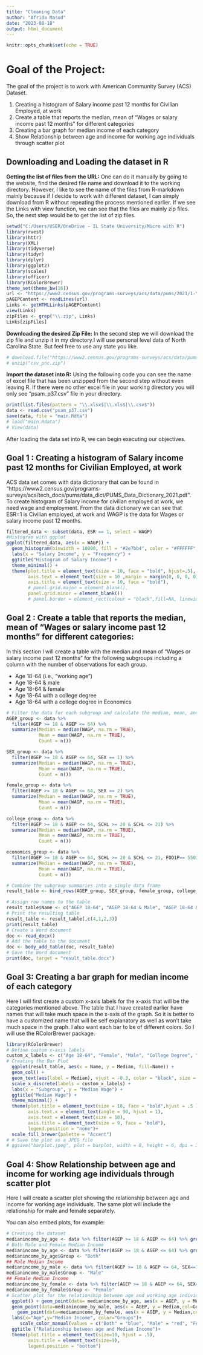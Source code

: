 ---
title: "Cleaning Data"
author: "Afrida Masud"
date: "2023-08-18"
output: html_document
---

```{r setup, include=FALSE}
knitr::opts_chunk$set(echo = TRUE)
```

# Goal of the Project: 
The goal of the project is to work with American Community Survey (ACS) Dataset.

1. Creating a histogram of Salary income past 12 months for Civilian Employed, at work
2. Create a table that reports the median, mean of "Wages or salary income past 12 months" for different categories
3. Creating a bar graph for median income of each category
4. Show Relationship between age and income for working age individuals through scatter plot

## Downloading and Loading the dataset in R
**Getting the list of files from the URL:** One can do it manually by going to the website, find the desired file name and download it to the working directory. However, I like to see the name of the files from R-markdown mainly because if I decide to work with different dataset, I can simply download from R without repeating the process mentioned earlier. 
If we see the Links with view function, we can see that the files are mainly zip files. So, the next step would be to get the list of zip files. 

```{r message=FALSE, warning=FALSE}
setwd("C:/Users/USER/OneDrive - IL State University/Micro with R")
library(rvest)
library(httr)
library(XML)
library(tidyverse)
library(tidyr)
library(dplyr)
library(ggplot2)
library(scales)
library(officer)
library(RColorBrewer)
theme_set(theme_bw(16))
url <- "https://www2.census.gov/programs-surveys/acs/data/pums/2021/1-Year/"
pAGEPContent <- readLines(url)
Links <- getHTMLLinks(pAGEPContent)
view(Links)
zipFiles <- grep("\\.zip", Links)
Links[zipFiles]
```
**Downloading the desired Zip File:** In the second step we will download the zip file and unzip it in my directory.I will use personal level data of North Carolina State. But feel free to use any state you like.

```{r message=FALSE, warning=FALSE}
# download.file("https://www2.census.gov/programs-surveys/acs/data/pums/2021/1-Year/csv_pnc.zip", "csv_pnc.zip")
# unzip("csv_pnc.zip")
```

**Import the dataset into R:** Using the following code you can see the name of excel file that has been unzipped from the second step without even leaving R. If there were no other excel file in your working directory you will only see "psam_p37.csv" file in your directory. 

```{r message=FALSE, warning=FALSE}
print(list.files(pattern = "\\.xlsx$|\\.xls$|\\.csv$"))
data <- read.csv("psam_p37.csv")
save(data, file = "main.Rdta")
# load("main.Rdata")
# View(data)
```

After loading the data set into R, we can begin executing our objectives.

## Goal 1 : Creating a histogram of Salary income past 12 months for Civilian Employed, at work

ACS data set comes with data dictionary that can be found in "https://www2.census.gov/programs-surveys/acs/tech_docs/pums/data_dict/PUMS_Data_Dictionary_2021.pdf". To create histogram of Salary income for civilian employed at work, we need wage and employment. From the data dictionary we can see that ESR=1 is Civilian employed, at work and WAGP is the data for Wages or salary income past 12 months. 

```{r message=FALSE, warning=FALSE}
filtered_data <- subset(data, ESR == 1, select = WAGP)
#Histogram with ggplot
ggplot(filtered_data, aes(x = WAGP)) +
  geom_histogram(binwidth = 10000, fill = "#2e7bb4", color = "#FFFFFF", alpha = 0.8) +
  labs(x = "Salary Income", y = "Frequency") +
  ggtitle("Histogram of Salary Income") +
  theme_minimal() +
  theme(plot.title = element_text(size = 10, face = "bold", hjust=.5),
        axis.text = element_text(size = 10 ,margin = margin(0, 0, 0, 0)),
        axis.title = element_text(size = 10, face = "bold"),
        # panel.grid.major = element_blank(),
        panel.grid.minor = element_blank()) 
        # panel.border = element_rect(colour = "black",fill=NA, linewidth  =.5))
```

## Goal 2 : Create a table that reports the median, mean of "Wages or salary income past 12 months" for different categories:
In this section I will create a table with the median and mean of “Wages or salary income past 12 months” for the following subgroups including a column with the number of observations for each group. 

*	Age 18-64 (i.e., “working age”)
*	Age 18-64 & male
*	Age 18-64 & female 
* Age 18-64 with a college degree 
* Age 18-64 with a college degree in Economics

```{r message=FALSE, warning=FALSE}
# Filter the data for each subgroup and calculate the median, mean, and count
AGEP_group <- data %>%
  filter(AGEP >= 18 & AGEP <= 64) %>%
  summarize(Median = median(WAGP, na.rm = TRUE),
            Mean = mean(WAGP, na.rm = TRUE),
            Count = n())

SEX_group <- data %>%
  filter(AGEP >= 18 & AGEP <= 64, SEX == 1) %>%
  summarize(Median = median(WAGP, na.rm = TRUE),
            Mean = mean(WAGP, na.rm = TRUE),
            Count = n())

female_group <- data %>%
  filter(AGEP >= 18 & AGEP <= 64, SEX == 2) %>%
  summarize(Median = median(WAGP, na.rm = TRUE),
            Mean = mean(WAGP, na.rm = TRUE),
            Count = n())

college_group <- data %>%
  filter(AGEP >= 18 & AGEP <= 64, SCHL >= 20 & SCHL <= 21) %>%
  summarize(Median = median(WAGP, na.rm = TRUE),
            Mean = mean(WAGP, na.rm = TRUE),
            Count = n())

economics_group <- data %>%
  filter(AGEP >= 18 & AGEP <= 64, SCHL >= 20 & SCHL <= 21, FOD1P== 5501) %>%
  summarize(Median = median(WAGP, na.rm = TRUE),
            Mean = mean(WAGP, na.rm = TRUE),
            Count = n())

# Combine the subgroup summaries into a single data frame
result_table <- bind_rows(AGEP_group, SEX_group, female_group, college_group, economics_group)

# Assign row names to the table
result_table$Name <- c("AGEP 18-64", "AGEP 18-64 & Male", "AGEP 18-64 & Female", "AGEP 18-64 with College Degree", "AGEP 18-64 with College Degree in Economics")
# Print the resulting table
result_table <- result_table[,c(4,1,2,3)]
print(result_table)
# Create a Word document
doc <- read_docx()
# Add the table to the document
doc <- body_add_table(doc, result_table)
# Save the Word document
print(doc, target = "result_table.docx")
```


## Goal 3: Creating a bar graph for median income of each category

Here I will first create a custom x-axis labels for the x-axis that will be the categories mentioned above. The table that I have created earlier have names that will take much space in the x-axis of the graph. So it is better to have a customized name that will be self explanatory as well as won't take much space in the graph. I also want each bar to be of different colors. So I will use the RColorBrewer package.

```{r message=FALSE , warning=FALSE}
library(RColorBrewer)
# Define custom x-axis labels
custom_x_labels <- c("Age 18-64", "Female", "Male", "College Degree", "Economics Degree")
# Creating the Bar Plot 
  ggplot(result_table, aes(x = Name, y = Median, fill=Name)) +
  geom_col() +
  geom_text(aes(label = Median), vjust = -0.3, color = "black", size = 4) +
  scale_x_discrete(labels = custom_x_labels) +
  labs(x = "Subgroup", y = "Median Wage") +
  ggtitle("Median Wage") +
  theme_minimal() +
  theme(plot.title = element_text(size = 18, face = "bold",hjust = .5 ),
        axis.text.x = element_text(angle = 90, hjust = 1),
        axis.text = element_text(size = 10),
        axis.title = element_text(size = 9, face = "bold"),
        legend.position = "none")+
  scale_fill_brewer(palette = "Accent")
# # Save the plot as a JPEG file
# ggsave("barplot.jpeg", plot = barplot, width = 8, height = 6, dpi = 300)
```

## Goal 4: Show Relationship between age and income for working age individuals through scatter plot
Here I will create a scatter plot showing the relationship between age and income for working age individuals. The same plot will include the relationship for male and female separately. 


You can also embed plots, for example:

```{r message=FALSE , warning=FALSE}
# Creating the dataset
medianincome_by_age <- data %>% filter(AGEP >= 18 & AGEP <= 64) %>% group_by(AGEP) %>% summarize(Median = median(WAGP, na.rm = TRUE))
# Both Male and Female Median Income
medianincome_by_age <- data %>% filter(AGEP >= 18 & AGEP <= 64) %>% group_by(AGEP) %>% summarize(Median = median(WAGP, na.rm = TRUE))
medianincome_by_age$Group <- "Both"
## Male Median Income
medianincome_by_male <- data %>% filter(AGEP >= 18 & AGEP <= 64, SEX==1) %>% group_by(AGEP) %>% summarize(Median = median(WAGP, na.rm = TRUE))
medianincome_by_male$Group <- "Male"
## Female Median Income
medianincome_by_female <- data %>% filter(AGEP >= 18 & AGEP <= 64, SEX==2) %>% group_by(AGEP) %>% summarize(Median = median(WAGP, na.rm = TRUE))
medianincome_by_female$Group <- "Female"
# Scatter plot for the relationship between age and working age individual
  ggplot() + geom_point(data= medianincome_by_age, aes(x = AGEP, y = Median,col=Group),size=3) +
  geom_point(data=medianincome_by_male, aes(x = AGEP, y = Median,col=Group), size=3)+
    geom_point(data=medianincome_by_female, aes(x = AGEP, y = Median,col=Group), size=3)+
  labs(x="Age",y="Median Income", color="Groups")+
     scale_color_manual(values = c("Both" = "blue", "Male" = "red", "Female"="Green")) +  
  ggtitle ("Relationship between age and Median Income")+
  theme(plot.title = element_text(size=10, hjust = .5),
        axis.title = element_text(size=9),
        legend.position = "bottom")
```

